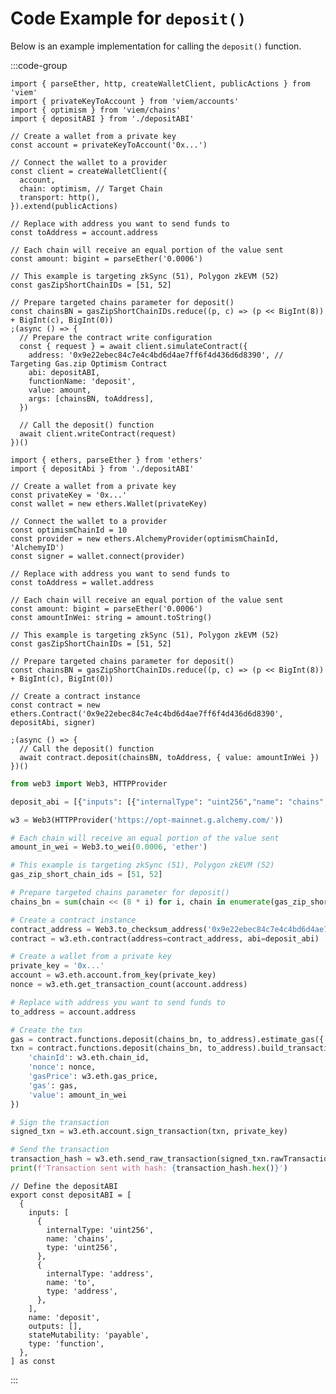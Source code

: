 # Code Example for `deposit()`

Below is an example implementation for calling the `deposit()` function. 

:::code-group

```tsx [viem]
import { parseEther, http, createWalletClient, publicActions } from 'viem'
import { privateKeyToAccount } from 'viem/accounts'
import { optimism } from 'viem/chains'
import { depositABI } from './depositABI'

// Create a wallet from a private key
const account = privateKeyToAccount('0x...')

// Connect the wallet to a provider
const client = createWalletClient({
  account,
  chain: optimism, // Target Chain
  transport: http(),
}).extend(publicActions)

// Replace with address you want to send funds to
const toAddress = account.address

// Each chain will receive an equal portion of the value sent
const amount: bigint = parseEther('0.0006')

// This example is targeting zkSync (51), Polygon zkEVM (52)
const gasZipShortChainIDs = [51, 52]

// Prepare targeted chains parameter for deposit()
const chainsBN = gasZipShortChainIDs.reduce((p, c) => (p << BigInt(8)) + BigInt(c), BigInt(0))
;(async () => {
  // Prepare the contract write configuration
  const { request } = await client.simulateContract({
    address: '0x9e22ebec84c7e4c4bd6d4ae7ff6f4d436d6d8390', // Targeting Gas.zip Optimism Contract
    abi: depositABI,
    functionName: 'deposit',
    value: amount,
    args: [chainsBN, toAddress],
  })

  // Call the deposit() function
  await client.writeContract(request)
})()
```

```tsx [ethers]
import { ethers, parseEther } from 'ethers'
import { depositAbi } from './depositABI'

// Create a wallet from a private key
const privateKey = '0x...'
const wallet = new ethers.Wallet(privateKey)

// Connect the wallet to a provider
const optimismChainId = 10
const provider = new ethers.AlchemyProvider(optimismChainId, 'AlchemyID')
const signer = wallet.connect(provider)

// Replace with address you want to send funds to
const toAddress = wallet.address 

// Each chain will receive an equal portion of the value sent
const amount: bigint = parseEther('0.0006')
const amountInWei: string = amount.toString()

// This example is targeting zkSync (51), Polygon zkEVM (52)
const gasZipShortChainIDs = [51, 52]

// Prepare targeted chains parameter for deposit()
const chainsBN = gasZipShortChainIDs.reduce((p, c) => (p << BigInt(8)) + BigInt(c), BigInt(0))

// Create a contract instance
const contract = new ethers.Contract('0x9e22ebec84c7e4c4bd6d4ae7ff6f4d436d6d8390', depositAbi, signer)

;(async () => {
  // Call the deposit() function
  await contract.deposit(chainsBN, toAddress, { value: amountInWei })
})()
```

```python [python]
from web3 import Web3, HTTPProvider

deposit_abi = [{"inputs": [{"internalType": "uint256","name": "chains","type": "uint256"},{"internalType": "address","name": "to","type": "address"}],"name": "deposit","outputs": [],"stateMutability": "payable","type": "function"}]

w3 = Web3(HTTPProvider('https://opt-mainnet.g.alchemy.com/'))

# Each chain will receive an equal portion of the value sent
amount_in_wei = Web3.to_wei(0.0006, 'ether')

# This example is targeting zkSync (51), Polygon zkEVM (52)
gas_zip_short_chain_ids = [51, 52]

# Prepare targeted chains parameter for deposit()
chains_bn = sum(chain << (8 * i) for i, chain in enumerate(gas_zip_short_chain_ids))

# Create a contract instance
contract_address = Web3.to_checksum_address('0x9e22ebec84c7e4c4bd6d4ae7ff6f4d436d6d8390')
contract = w3.eth.contract(address=contract_address, abi=deposit_abi)

# Create a wallet from a private key
private_key = '0x...'
account = w3.eth.account.from_key(private_key)
nonce = w3.eth.get_transaction_count(account.address)

# Replace with address you want to send funds to
to_address = account.address

# Create the txn
gas = contract.functions.deposit(chains_bn, to_address).estimate_gas({'value': amount_in_wei})
txn = contract.functions.deposit(chains_bn, to_address).build_transaction({
    'chainId': w3.eth.chain_id,
    'nonce': nonce,
    'gasPrice': w3.eth.gas_price,
    'gas': gas,
    'value': amount_in_wei
})

# Sign the transaction
signed_txn = w3.eth.account.sign_transaction(txn, private_key)

# Send the transaction
transaction_hash = w3.eth.send_raw_transaction(signed_txn.rawTransaction)
print(f'Transaction sent with hash: {transaction_hash.hex()}')
```

```tsx [depositABI.ts]
// Define the depositABI
export const depositABI = [
  {
    inputs: [
      {
        internalType: 'uint256',
        name: 'chains',
        type: 'uint256',
      },
      {
        internalType: 'address',
        name: 'to',
        type: 'address',
      },
    ],
    name: 'deposit',
    outputs: [],
    stateMutability: 'payable',
    type: 'function',
  },
] as const
```


:::